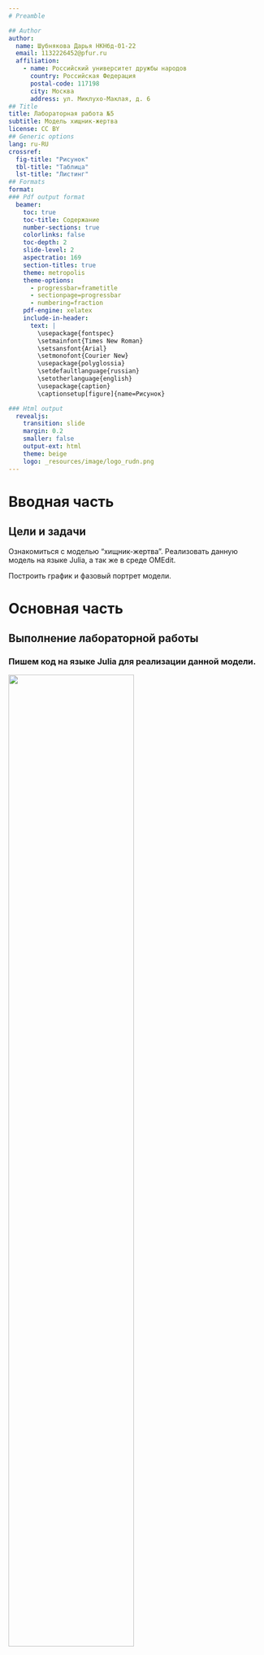 ```yaml
---
# Preamble

## Author
author:
  name: Шубнякова Дарья НКНбд-01-22
  email: 1132226452@pfur.ru
  affiliation:
    - name: Российский университет дружбы народов
      country: Российская Федерация
      postal-code: 117198
      city: Москва
      address: ул. Миклухо-Маклая, д. 6
## Title
title: Лабораторная работа №5
subtitle: Модель хищник-жертва
license: CC BY
## Generic options
lang: ru-RU
crossref:
  fig-title: "Рисунок"
  tbl-title: "Таблица"
  lst-title: "Листинг"
## Formats
format:
### Pdf output format
  beamer:
    toc: true
    toc-title: Содержание
    number-sections: true
    colorlinks: false
    toc-depth: 2
    slide-level: 2
    aspectratio: 169
    section-titles: true
    theme: metropolis
    theme-options:
      - progressbar=frametitle
      - sectionpage=progressbar
      - numbering=fraction
    pdf-engine: xelatex
    include-in-header:
      text: |
        \usepackage{fontspec}
        \setmainfont{Times New Roman}
        \setsansfont{Arial}
        \setmonofont{Courier New}
        \usepackage{polyglossia}
        \setdefaultlanguage{russian}
        \setotherlanguage{english}
        \usepackage{caption}
        \captionsetup[figure]{name=Рисунок}

### Html output
  revealjs:
    transition: slide
    margin: 0.2
    smaller: false
    output-ext: html
    theme: beige
    logo: _resources/image/logo_rudn.png
---
```


# Вводная часть

## Цели и задачи

Ознакомиться с моделью "хищник-жертва". Реализовать данную модель на языке Julia, а так же в среде OMEdit.

Построить график и фазовый портрет модели.

# Основная часть

## Выполнение лабораторной работы

### Пишем код на языке Julia для реализации данной модели.

![](image/1.png){width=70%}

## Продолжение кода и аналаиз данных.

![](image/2.png){width=70%}

## Полученные нами график и фазовый портрет модели.

![](image/3.png){width=70%}

## Прописываем код в OMEdit.

![](image/4.png){width=70%}

## Продолжение кода.

![](image/5.png){width=70%}

## Получаем анологчиный график.

![](image/6.png){width=70%}

# Результаты

Мы реализовали модель в OpenModelica и на языке Julia. На выходе получили две картинки: predator_prey_phase.png и predators_prey_time.png. Итоговый файл lab5.ibybn с кодом на языке Julia в JupiterNotebook. А также файл для симуляции в OpenModelica: PredatorPrey.mo
